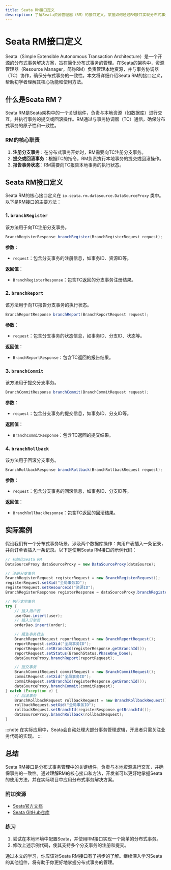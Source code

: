 ```yaml
---
title: Seata RM接口定义
description: 了解Seata资源管理器（RM）的接口定义，掌握如何通过RM接口实现分布式事务管理。
---
```


# Seata RM接口定义

Seata（Simple Extensible Autonomous Transaction Architecture）是一个开源的分布式事务解决方案，旨在简化分布式事务的管理。在Seata的架构中，资源管理器（Resource Manager，简称RM）负责管理本地资源，并与事务协调器（TC）协作，确保分布式事务的一致性。本文将详细介绍Seata RM的接口定义，帮助初学者理解其核心功能和使用方法。

## 什么是Seata RM？

Seata RM是Seata架构中的一个关键组件，负责与本地资源（如数据库）进行交互，并执行事务的提交或回滚操作。RM通过与事务协调器（TC）通信，确保分布式事务的原子性和一致性。

### RM的核心职责

1. **注册分支事务**：在分布式事务开始时，RM需要向TC注册分支事务。
2. **提交或回滚事务**：根据TC的指令，RM负责执行本地事务的提交或回滚操作。
3. **报告事务状态**：RM需要向TC报告本地事务的执行状态。

## Seata RM接口定义

Seata RM的核心接口定义在 `io.seata.rm.datasource.DataSourceProxy` 类中。以下是RM接口的主要方法：

### 1. `branchRegister`

该方法用于向TC注册分支事务。

```java
BranchRegisterResponse branchRegister(BranchRegisterRequest request);
```

**参数**：
- `request`：包含分支事务的注册信息，如事务ID、资源ID等。

**返回值**：
- `BranchRegisterResponse`：包含TC返回的分支事务注册结果。

### 2. `branchReport`

该方法用于向TC报告分支事务的执行状态。

```java
BranchReportResponse branchReport(BranchReportRequest request);
```

**参数**：
- `request`：包含分支事务的状态信息，如事务ID、分支ID、状态等。

**返回值**：
- `BranchReportResponse`：包含TC返回的报告结果。

### 3. `branchCommit`

该方法用于提交分支事务。

```java
BranchCommitResponse branchCommit(BranchCommitRequest request);
```

**参数**：
- `request`：包含分支事务的提交信息，如事务ID、分支ID等。

**返回值**：
- `BranchCommitResponse`：包含TC返回的提交结果。

### 4. `branchRollback`

该方法用于回滚分支事务。

```java
BranchRollbackResponse branchRollback(BranchRollbackRequest request);
```

**参数**：
- `request`：包含分支事务的回滚信息，如事务ID、分支ID等。

**返回值**：
- `BranchRollbackResponse`：包含TC返回的回滚结果。

## 实际案例

假设我们有一个分布式事务场景，涉及两个数据库操作：向用户表插入一条记录，并向订单表插入一条记录。以下是使用Seata RM接口的示例代码：

```java
// 初始化Seata RM
DataSourceProxy dataSourceProxy = new DataSourceProxy(dataSource);

// 注册分支事务
BranchRegisterRequest registerRequest = new BranchRegisterRequest();
registerRequest.setXid("全局事务ID");
registerRequest.setResourceId("资源ID");
BranchRegisterResponse registerResponse = dataSourceProxy.branchRegister(registerRequest);

// 执行本地事务
try {
    // 插入用户表
    userDao.insert(user);
    // 插入订单表
    orderDao.insert(order);

    // 报告事务状态
    BranchReportRequest reportRequest = new BranchReportRequest();
    reportRequest.setXid("全局事务ID");
    reportRequest.setBranchId(registerResponse.getBranchId());
    reportRequest.setStatus(BranchStatus.PhaseOne_Done);
    dataSourceProxy.branchReport(reportRequest);

    // 提交事务
    BranchCommitRequest commitRequest = new BranchCommitRequest();
    commitRequest.setXid("全局事务ID");
    commitRequest.setBranchId(registerResponse.getBranchId());
    dataSourceProxy.branchCommit(commitRequest);
} catch (Exception e) {
    // 回滚事务
    BranchRollbackRequest rollbackRequest = new BranchRollbackRequest();
    rollbackRequest.setXid("全局事务ID");
    rollbackRequest.setBranchId(registerResponse.getBranchId());
    dataSourceProxy.branchRollback(rollbackRequest);
}
```

:::note
在实际应用中，Seata会自动处理大部分事务管理逻辑，开发者只需关注业务代码的实现。
:::

## 总结

Seata RM接口是分布式事务管理中的关键组件，负责与本地资源进行交互，并确保事务的一致性。通过理解RM的核心接口和方法，开发者可以更好地掌握Seata的使用方法，并在实际项目中应用分布式事务解决方案。

### 附加资源

- [Seata官方文档](https://seata.io/zh-cn/docs/overview/what-is-seata.html)
- [Seata GitHub仓库](https://github.com/seata/seata)

### 练习

1. 尝试在本地环境中配置Seata，并使用RM接口实现一个简单的分布式事务。
2. 修改上述示例代码，使其支持多个分支事务的注册和提交。

通过本文的学习，你应该对Seata RM接口有了初步的了解。继续深入学习Seata的其他组件，将有助于你更好地掌握分布式事务的管理。